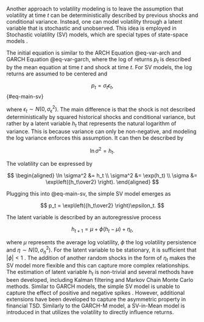 Another approach to volatility modeling is to leave the assumption that volatility at time $t$ can be deterministically described by previous shocks and conditional variance. Instead, one can model volatility through a latent variable
that is stochastic and unobserved. This idea is employed in Stochastic volatility (SV) models, which are special 
types of state-space models \parencite[Chap. 11.2]{Tsay2005_AnalysisFinancialTime}.

The initial equation is similar to the ARCH Equation  @eq-var-arch and GARCH Equation @eq-var-garch, where the log of
returns $p_t$ is described
by the mean equation at time $t$ and shock at time $t$. For SV models, the log returns are assumed to be centered and

$$
p_t = \sigma_t \epsilon_t,
$$ {#eq-main-sv}

where $\epsilon_t \sim N(0, \sigma^2_\epsilon)$. The main difference is that the shock is not described deterministically by
squared historical shocks and conditional variance, but rather by a latent variable $h_t$ that represents the natural logarithm of
variance. This is because variance can only be non-negative, and modeling the log variance enforces this assumption. It can then
be described by

$$
\ln \sigma^2 = h_t.
$$

The volatility can be expressed by

$$
\begin{aligned}
\ln \sigma^2 &= h_t \\
\sigma^2     &= \exp(h_t) \\
\sigma       &= \exp\left({h_t\over2} \right).
\end{aligned}
$$

Plugging this into @eq-main-sv, the simple SV model emerges as

$$
p_t = \exp\left({h_t\over2} \right)\epsilon_t.
$$

The latent variable is described by an autoregressive process

$$
h_{t+1} = \mu + \phi(h_t - \mu) + \eta_t,
$$

where $\mu$ represents the average log volatility, $\phi$ the log volatility persistence and $\eta\sim N(0, \sigma^2_\eta)$. For the 
latent variable to be stationary, it is sufficient that $|\phi| < 1$ \parencite{Kim1998_StochasticVolatilityLH}. The addition of
another random shocks in the form of $\eta_t$ makes the SV model more flexible and this can capture more complex relationships.
The estimation of latent variable $h_t$ is non-trivial and several methods have been developed, including Kalman filtering and
Markov Chain Monte Carlo methods. Similar to GARCH models, the simple SV model is unable to capture the effect of positive
and negative spikes \parencite[Chap. 3.12]{Tsay2005_AnalysisFinancialTime}. However, additional extensions have been developed
to capture the asymmetric property in financial TSD. Similarly to the GARCH-M model, a SV-in-Mean model is introduced
in \parencite{Abanto-ValleEtAl2011_StochasticVolatilityMean} that utilizes the volatility to directly influence returns.